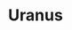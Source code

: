 ---
title: "Uranus"
position: "7"
slug: "uranus"
rotation: "17.2 Hours"
revolution: "84 Years"
radius: "25,362 KM"
temperature: "-195°c"
overview: "Uranus is the seventh planet from the Sun. Its name is a reference to the Greek god of the sky, Uranus according to Greek mythology, was the great-grandfather of Ares. It has the third-largest planetary radius and fourth-largest planetary mass in the Solar System."
overview-source: 
structure: 
structure-source: 
geology: 
geology-source: 
img_planet: "./planet-uranus.svg"
img_internal: "./planet-uranus-internal.svg"
img_geology: "./geology-uranus.svg"
img_planet_alt: "Planet Uranus"
img_internal_alt: "Internal view of planet Uranus"
img_geology_alt: "Geology of planet Uranus"
---